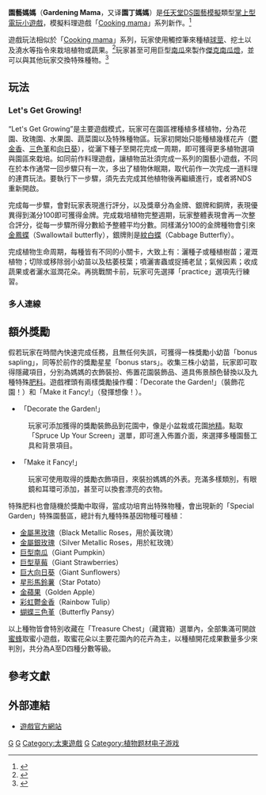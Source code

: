 {{Infobox VG
|title = 园艺妈妈
|common= 園丁媽媽
| image = <!-- 檔案不存在 File:Gardening Mama Cover.jpg ，可從英文維基百科取得 -->
|developer= [[Cooking_Mama_Limited|Cooking Mama Limited]]
|publisher= {{vgrelease|JP|[[太东|太东]]|NA|[[Majesco|Majesco]]}}
|distributor =
|designer = 
|engine = 
|released = {{vgrelease|JP|2009年3月19日|NA|2009年3月31日|EU|2009年6月5日}}
| genre = [[模擬遊戲|模擬]]，[[小遊戲|小遊戲]]
|modes = [[單人遊戲|單人遊戲]]
|platforms = [[任天堂DS|任天堂DS]]
}}

'''園藝媽媽'''（'''Gardening Mama'''，又译'''園丁媽媽'''）是[[任天堂DS|任天堂DS]][[園藝|園藝]][[模擬遊戲|模擬]]類型[[掌上型電玩|掌上型電玩]][[小遊戲|小遊戲]]，模擬料理遊戲「[[Cooking_mama|Cooking mama]]」系列新作。<ref>{{cite web| url = http://www.pocketgamer.co.uk/r/DS/Gardening+Mama/news.asp?c=9215| title = First Gardening Mama DS screenshots sprout up| author = Brice, Kath| publisher = pocketgamer.co.uk| date = 2008-09-30| accessdate = 2008-11-19| archive-date = 2008-12-01| archive-url = https://web.archive.org/web/20081201014035/http://www.pocketgamer.co.uk/r/DS/Gardening+Mama/news.asp?c=9215| dead-url = no}}</ref>

遊戲玩法相似於「[[Cooking_mama|Cooking mama]]」系列，玩家使用觸控筆來種植[[球莖|球莖]]、挖土以及澆水等指令來栽培植物或蔬果。<ref>{{Cite web |url=http://ds.ign.com/articles/919/919084p1.html |title=TGS 2008: Gardening Mama Preview |accessdate=2009-04-27 |archive-date=2009-03-21 |archive-url=https://web.archive.org/web/20090321160118/http://ds.ign.com/articles/919/919084p1.html |dead-url=no }}</ref>玩家甚至可用巨型[[南瓜|南瓜]]來製作[[傑克南瓜燈|傑克南瓜燈]]，並可以與其他玩家交換特殊種物。<ref>{{Cite web |url=http://ds.ign.com/articles/934/934742p1.html |title=Majesco Digs Up Gardening Mama |accessdate=2009-04-27 |archive-date=2009-04-28 |archive-url=https://web.archive.org/web/20090428232236/http://ds.ign.com/articles/934/934742p1.html |dead-url=no }}</ref>

==玩法==

===Let's Get Growing!=== 
“Let's Get Growing”是主要遊戲模式，玩家可在園區裡種植多樣植物，分為花園、玫瑰園、水果園、蔬菜園以及特殊種物區。玩家初開始只能種植幾樣花卉（[[鬱金香|鬱金香]]、[[三色堇|三色堇]]和[[向日葵|向日葵]]），從灑下種子至開花完成一周期，即可獲得更多植物選項與園區來栽培。如同前作料理遊戲，讓植物茁壯須完成一系列的園藝小遊戲，不同在於本作通常一回步驟只有一次，多出了植物休眠期，取代前作一次完成一道料理的連貫玩法。要執行下一步驟，須先去完成其他植物後再繼續進行，或者將NDS重新開啟。

完成每一步驟，會對玩家表現進行評分，以及獎章分為金牌、銀牌和銅牌，表現優異得到滿分100即可獲得金牌。完成栽培植物完整週期，玩家整體表現會再一次整合評分，從每一步驟所得分數給予整體平均分數。同樣滿分100的金牌種物會引來[[鳳蝶科|金鳳蝶]]（Swallowtail butterfly），銀牌則是[[粉蝶科|紋白蝶]]（Cabbage Butterfly）。

完成植物生命周期，每種皆有不同的小關卡，大致上有：灑種子或種植樹苗；灌溉植物；切除或移除弱小幼苗以及枯萎枝葉；噴灑害蟲或捉捕老鼠；氣候因素；收成蔬果或者灑水滋潤花朵。再挑戰關卡前，玩家可先選擇「practice」選項先行練習。

===多人連線===

==額外獎勵==
假若玩家在時間內快速完成任務，且無任何失誤，可獲得一株獎勵小幼苗「bonus sapling」，同等於前作的獎勵星星「bonus stars」。收集三株小幼苗，玩家即可取得隱藏項目，分別為媽媽的衣飾裝扮、佈置花園裝飾品、道具佈景顏色替換以及九種特殊[[肥料|肥料]]。遊戲裡頭有兩樣獎勵操作欄：「Decorate the Garden!」（裝飾花園！）和「Make it Fancy!」（發揮想像！）。

*「Decorate the Garden!」
:玩家可添加獲得的獎勵裝飾品到花園中，像是小盆栽或花園[[地精|地精]]。點取「Spruce Up Your Screen」選單，即可進入佈置介面，來選擇多種園藝工具和背景項目。

*「Make it Fancy!」
:玩家可使用取得的獎勵衣飾項目，來裝扮媽媽的外表。充滿多樣類別，有眼鏡和耳環可添加，甚至可以換套漂亮的衣物。

特殊肥料也會隨機於獎勵中取得，當成功培育出特殊物種，會出現新的「Special Garden」特殊園藝區，總計有九種特殊基因物種可種植：
*[[玫瑰|金屬黑玫瑰]]（Black Metallic Roses，用於黃玫瑰） 
*[[玫瑰|金屬銀玫瑰]]（Silver Metallic Roses，用於紅玫瑰） 
*[[南瓜|巨型南瓜]]（Giant Pumpkin）
*[[草莓|巨型草莓]]（Giant Strawberries）
*[[向日葵|巨大向日葵]]（Giant Sunflowers）
*[[馬鈴薯|星形馬鈴薯]]（Star Potato）
*[[蘋果|金蘋果]]（Golden Apple） 
*[[鬱金香|彩虹鬱金香]]（Rainbow Tulip）
*[[三色堇|蝴蝶三色堇]]（Butterfly Pansy）

以上種物皆會特別收藏在「Treasure Chest」（藏寶箱）選單內，全部集滿可開啟[[蜜蜂|蜜蜂]]取蜜小遊戲，取蜜花朵以主要花園內的花卉為主，以種植開花成果數量多少來判別，共分為A至D四種分數等級。

==參考文獻==
{{reflist}}

==外部連結==
*{{en}}[https://web.archive.org/web/20090223173720/http://www.gardeningmama.com/ 遊戲官方網站]

{{料理媽媽系列}}

{{DEFAULTSORT:Gardening Mama}}
[[Category:2009年电子游戏|G]]
[[Category:模擬遊戲|G]]
[[Category:太東遊戲|Category:太東遊戲]]
[[Category:任天堂DS遊戲|G]]
[[Category:植物题材电子游戏|Category:植物题材电子游戏]]